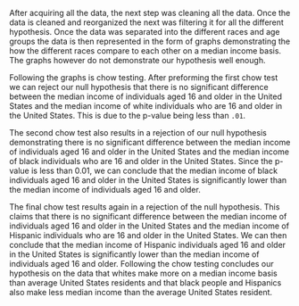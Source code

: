 After acquiring all the data, the next step was cleaning all the data. Once the data is cleaned and reorganized the next was filtering it for all the different hypothesis. Once the data was separated into the different races and age groups the data is then represented in the form of graphs demonstrating the how the different races compare to each other on a median income basis. The graphs however do not demonstrate our hypothesis well enough.  

Following the graphs is chow testing. After preforming the first chow test we can reject our null hypothesis that there is no significant difference between the median income of individuals aged 16 and older in the United States and the median income of white individuals who are 16 and older in the United States. This is due to the p-value being less than `.01`.  

The second chow test also results in a rejection of our null hypothesis demonstrating there is no significant difference between the median income of individuals aged 16 and older in the United States and the median income of black individuals who are 16 and older in the United States. Since the p-value is less than 0.01, we can conclude that the median income of black individuals aged 16 and older in the United States is significantly lower than the median income of individuals aged 16 and older. 

The final chow test results again in a rejection of the null hypothesis. This claims that there is no significant difference between the median income of individuals aged 16 and older in the United States and the median income of Hispanic individuals who are 16 and older in the United States. We can then conclude that the median income of Hispanic individuals aged 16 and older in the United States is significantly lower than the median income of individuals aged 16 and older. Following the chow testing concludes our hypothesis on the data that whites make more on a median income basis than average United States residents and that black people and Hispanics also make less median income than the average United States resident. 